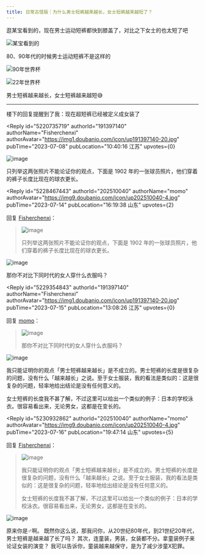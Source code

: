 ```yaml
---
title: 日常古怪版｜为什么男士短裤越来越长，女士短裤越来越短了？
---
```



<Forum groupName="古怪问题研究中心" groupUrl="https://www.douban.com/group/philosophasters/" archivedAt="2025-05-16T14:27:07.252Z">
  <Post
    id="290539120"
    title="日常古怪版｜为什么男士短裤越来越长，女士短裤越来越短了？"
    url="https://www.douban.com/group/topic/290539120/?_spm_id=MjAyNTEwMDQw"
    pubTime="2023-07-19"
    highlightUserId="191397140"
  >
逛某宝看到的，现在男士运动短裤都快到膝盖了，对比之下女士的也太短了吧

![某宝看到的](https://img1.doubanio.com/view/group_topic/l/public/p614022889.webp)

80、90年代的时候男士运动短裤不是这样的

![90年世界杯](https://img3.doubanio.com/view/group_topic/l/public/p614022887.webp)

![22年世界杯](https://img9.doubanio.com/view/group_topic/l/public/p614023694.webp)

男士短裤越来越长，女士短裤越来越短😅

------------------------------------------------

楼下的回复提醒到了我：现在超短裤已经被定义成女装了

<Reply
  id="5220735719"
  authorId="191397140"
  authorName="Fisherchenxi"
  authorAvatar="https://img1.doubanio.com/icon/up191397140-20.jpg"
  pubTime="2023-07-08"
  pubLocation="10:40:16 江苏"
  upvotes={0}
>
![image](https://img3.doubanio.com/view/richtext/large/public/p569669862.jpg)

只列举这两张照片不能论证你的观点，下面是 1902
年的一张球员照片，他们穿着的裤子长度比现在的球衣更长。
</Reply>

<Reply
  id="5228467443"
  authorId="202510040"
  authorName="mоmo"
  authorAvatar="https://img9.doubanio.com/icon/up202510040-4.jpg"
  pubTime="2023-07-14"
  pubLocation="16:19:38 山东"
  upvotes={2}
>
回复 [Fisherchenxi](https://www.douban.com/people/191397140/)：
 > ![image](https://img3.doubanio.com/view/richtext/large/public/p569669862.jpg)
> 
> 只列举这两张照片不能论证你的观点，下面是 1902
> 年的一张球员照片，他们穿着的裤子长度比现在的球衣更长。

![image](https://img3.doubanio.com/view/richtext/s/public/p569669862.jpg)

那你不对比下同时代的女人穿什么衣服吗？
</Reply>

<Reply
  id="5229354843"
  authorId="191397140"
  authorName="Fisherchenxi"
  authorAvatar="https://img1.doubanio.com/icon/up191397140-20.jpg"
  pubTime="2023-07-15"
  pubLocation="13:08:26 江苏"
  upvotes={0}
>
回复 [mоmo](https://www.douban.com/people/202510040/)：
 > ![image](https://img3.doubanio.com/view/richtext/s/public/p569669862.jpg)
> 
> 那你不对比下同时代的女人穿什么衣服吗？

![image](https://img3.doubanio.com/view/richtext/large/public/p573194507.jpg)

我只能证明你的观点「男士短裤越来越长」是不成立的。男士短裤的长度是很复杂的问题，没有什么「越来越长」之说。至于女士服装，我的看法是类似的：这是很复杂的问题，轻率地给出结论是没有任何意义的。

女士短裤的长度我不甚了解，不过这里可以给出一个类似的例子：日本的学校泳衣。很容易看出来，无论男女，这都是在变长的。
</Reply>

<Reply
  id="5230932862"
  authorId="202510040"
  authorName="mоmo"
  authorAvatar="https://img9.doubanio.com/icon/up202510040-4.jpg"
  pubTime="2023-07-16"
  pubLocation="19:47:14 山东"
  upvotes={5}
>
回复 [Fisherchenxi](https://www.douban.com/people/191397140/)：
 > ![image](https://img3.doubanio.com/view/richtext/large/public/p573194507.jpg)
> 
> 我只能证明你的观点「男士短裤越来越长」是不成立的。男士短裤的长度是很复杂的问题，没有什么「越来越长」之说。至于女士服装，我的看法是类似的：这是很复杂的问题，轻率地给出结论是没有任何意义的。
> 
> 女士短裤的长度我不甚了解，不过这里可以给出一个类似的例子：日本的学校泳衣。很容易看出来，无论男女，这都是在变长的。

![image](https://img3.doubanio.com/view/richtext/s/public/p573194507.jpg)

原来你是♂啊。
既然你这么说，那我问你，从20世纪80年代，到21世纪20年代，男士短裤是越来越了长了吗？
其次，连童装，男装，女装都不分。拿童装例子来论证女装的演变？
我可以告诉你，童装越来越保守，是为了减少涉童X犯罪。
</Reply>
  </Post>
</Forum>
